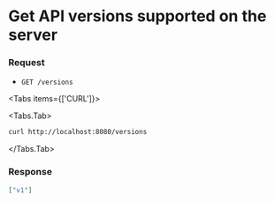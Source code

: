 
# Get API versions supported on the server

### Request

- `GET /versions`


<Tabs items={['CURL']}>

<Tabs.Tab>
    
```sh
curl http://localhost:8080/versions
```

</Tabs.Tab>
</Tabs>

### Response

```json filename="Example JSON response"
["v1"]
```